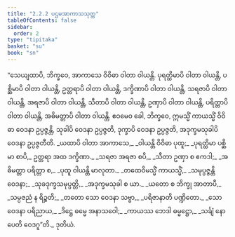 ```yaml
---
title: "2.2.2 ပဌမအာကာသသုတ္တ"
tableOfContents: false
sidebar:
  order: 2
type: "tipitaka"
basket: "su"
book: "sn"
---
```



<DynamicBreadcrumb />

<Division number="260" book="sn" e="ch" v="18" p="318">

<Paragraph number="1153" book="sn">
“သေယျထာပိ, ဘိက္ခဝေ, အာကာသေ ဝိဝိဓာ ဝါတာ ဝါယန္တိ. ပုရတ္ထိမာပိ ဝါတာ ဝါယန္တိ, ပစ္ဆိမာပိ ဝါတာ ဝါယန္တိ, ဥတ္တရာပိ ဝါတာ ဝါယန္တိ, ဒက္ခိဏာပိ ဝါတာ ဝါယန္တိ, သရဇာပိ ဝါတာ ဝါယန္တိ, အရဇာပိ ဝါတာ ဝါယန္တိ, သီတာပိ ဝါတာ ဝါယန္တိ, ဥဏှာပိ ဝါတာ ဝါယန္တိ, ပရိတ္တာပိ ဝါတာ ဝါယန္တိ, အဓိမတ္တာပိ ဝါတာ ဝါယန္တိ. ဧဝမေဝ ခေါ, ဘိက္ခဝေ, ဣမသ္မိံ ကာယသ္မိံ ဝိဝိဓာ ဝေဒနာ ဥပ္ပဇ္ဇန္တိ, သုခါပိ ဝေဒနာ ဥပ္ပဇ္ဇတိ, ဒုက္ခာပိ ဝေဒနာ ဥပ္ပဇ္ဇတိ, အဒုက္ခမသုခါပိ ဝေဒနာ ဥပ္ပဇ္ဇတီတိ.
</Paragraph>

<Paragraph number="1154" type="verses" book="sn">
_ယထာပိ ဝါတာ အာကာသေ,_  
_ဝါယန္တိ ဝိဝိဓာ ပုထူ;_  
_ပုရတ္ထိမာ ပစ္ဆိမာ စာပိ,_  
ဥတ္တရာ အထ ဒက္ခိဏာ._  

</Paragraph>

<Paragraph number="1155" type="verses" book="sn">
_သရဇာ အရဇာ စပိ,_  
_သီတာ ဥဏှာ စ ဧကဒါ;_  
_အဓိမတ္တာ ပရိတ္တာ စ,_  
_ပုထူ ဝါယန္တိ မာလုတာ._  

</Paragraph>

<Paragraph number="1156" type="verses" book="sn">
_တထေဝိမသ္မိံ ကာယသ္မိံ,_  
_သမုပ္ပဇ္ဇန္တိ ဝေဒနာ;_  
_သုခဒုက္ခသမုပ္ပတ္တိ,_  
_အဒုက္ခမသုခါ စ ယာ._  

</Paragraph>

<Paragraph number="1157" type="verses" book="sn">
_ယတော စ ဘိက္ခု အာတာပီ,_  
_သမ္ပဇညံ န ရိဉ္စတိ;_  
_တတော သော ဝေဒနာ သဗ္ဗာ,_  
_ပရိဇာနာတိ ပဏ္ဍိတော._  

</Paragraph>

<Paragraph number="1158" type="verses" book="sn">
_သော ဝေဒနာ ပရိညာယ,_  
_ဒိဋ္ဌေ ဓမ္မေ အနာသဝေါ;_  
_ကာယဿ ဘေဒါ ဓမ္မဋ္ဌော,_  
_သင်္ချံ နောပေတိ ဝေဒဂူ”တိ._  


</Paragraph>
</Division>

<Paragraph number="1159" type="center" book="sn">
ဒုတိယံ.
</Paragraph>
